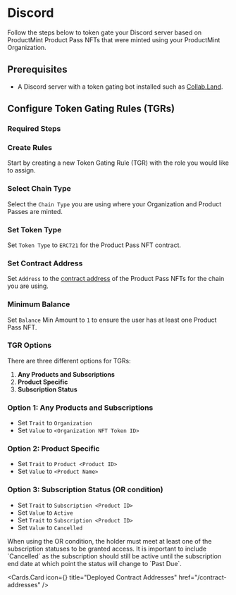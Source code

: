 
# Discord

Follow the steps below to token gate your Discord server based on ProductMint Product Pass NFTs that were minted using your ProductMint Organization.

## Prerequisites

- A Discord server with a token gating bot installed such as [Collab.Land](https://collab.land/).

## Configure Token Gating Rules (TGRs)

### Required Steps

<Steps>

### Create Rules
Start by creating a new Token Gating Rule (TGR) with the role you would like to assign.

### Select Chain Type
Select the `Chain Type` you are using where your Organization and Product Passes are minted.

### Set Token Type
Set `Token Type` to `ERC721` for the Product Pass NFT contract.

### Set Contract Address
Set `Address` to the [contract address](/contract-addresses) of the Product Pass NFTs for the chain you are using.

### Minimum Balance
Set `Balance` Min Amount to `1` to ensure the user has at least one Product Pass NFT.

</Steps>

### TGR Options

There are three different options for TGRs:

1. **Any Products and Subscriptions**
2. **Product Specific**
3. **Subscription Status**

### Option 1: Any Products and Subscriptions

- Set `Trait` to `Organization`
- Set `Value` to `<Organization NFT Token ID>`

### Option 2: Product Specific

- Set `Trait` to `Product <Product ID>`
- Set `Value` to `<Product Name>`

### Option 3: Subscription Status (OR condition)

- Set `Trait` to `Subscription <Product ID>`
- Set `Value` to `Active`
- Set `Trait` to `Subscription <Product ID>`
- Set `Value` to `Cancelled`

<Callout type="info">
When using the OR condition, the holder must meet at least one of the subscription statuses to be granted access. It is important to include `Cancelled` as the subscription should still be active until the subscription end date at which point the status will change to `Past Due`.
</Callout>

<br />

<Cards.Card
  icon={<ReceiptTextIcon />}
  title="Deployed Contract Addresses"
  href="/contract-addresses"
/>
